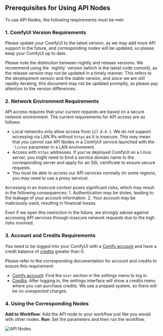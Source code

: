 ## Prerequisites for Using API Nodes

To use API Nodes, the following requirements must be met:

### 1. ComfyUI Version Requirements

Please update your ComfyUI to the latest version, as we may add more API support in the future, and corresponding nodes will be updated, so please keep your ComfyUI up to date.

<Tip>
Please note the distinction between nightly and release versions. We recommend using the `nightly` version (which is the latest code commit), as the release version may not be updated in a timely manner. 
This refers to the development version and the stable version, and since we are still rapidly iterating, this document may not be updated promptly, so please pay attention to the version differences.
</Tip>

### 2. Network Environment Requirements

API access requires that your current requests are based on a secure network environment. The current requirements for API access are as follows:

- Local networks only allow access from `127.0.0.1`. We do not support accessing via LAN IPs without `https` as it is insecure. This may mean that you cannot use API Nodes in a ComfyUI service launched with the `--listen` parameter in a LAN environment.
- Access with `https` addresses. If you've deployed ComfyUI on a Linux server, you might need to bind a service domain name to the corresponding server and apply for an SSL certificate to ensure secure requests.
- You must be able to access our API services normally (in some regions, you may need to use a proxy service).

<Note>
Accessing in an insecure context poses significant risks, which may result in the following consequences:
1. Authentication may be stolen, leading to the leakage of your account information.
2. Your account may be maliciously used, resulting in financial losses.

Even if we open this restriction in the future, we strongly advise against accessing API services through insecure network requests due to the high risks involved.
</Note>

### 3. Account and Credits Requirements

You need to be logged into your ComfyUI with a [Comfy account](/zh-CN/interface/user) and have a credit balance of [credits](/zh-CN/interface/user/credits) greater than 0.

Please refer to the corresponding documentation for account and credits to ensure this requirement:
- [Comfy account](/zh-CN/interface/user): Find the `User` section in the settings menu to log in.
- [Credits](/zh-CN/interface/user/credits): After logging in, the settings interface will show a credits menu where you can purchase credits. We use a prepaid system, so there will be no unexpected charges.

### 4. Using the Corresponding Nodes

**Add to Workflow**: Add the API node to your workflow just like you would with other nodes.
**Run**: Set the parameters and then run the workflow.

![API Nodes](/images/tutorial/api_nodes/sidebar.jpg)